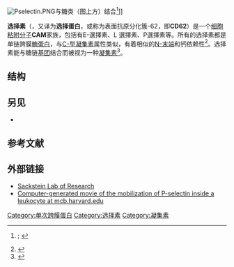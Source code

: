 [[Image:Pselectin.PNG|thumb]]与糖类（图上方）结合<ref name="Somers_2000">{{PDB|1G1R}}; {{cite journal | author = Somers WS, Tang J, Shaw GD, Camphausen RT | title = Insights into the molecular basis of leukocyte tethering and rolling revealed by structures of P- and E-selectin bound to SLe(X) and PSGL-1 | journal = Cell | volume = 103 | issue = 3 | pages = 467–79 |date=October 2000 | pmid = 11081633 | doi = 10.1016/S0092-8674(00)00138-0| url =  }}</ref>]]

'''选择素'''（{{lang-en|selectins}}，又译为'''选择蛋白'''，或称为表面抗原分化簇-62，即'''CD62'''）是一个[[细胞粘附分子|细胞粘附分子]]'''CAM'''家族，包括有E-選擇素、L 選擇素、P選擇素等。所有的选择素都是单链跨膜[[糖蛋白|糖蛋白]]，与[[C-型凝集素|C-型凝集素]]属性类似，有着相似的[[N-末端|N-末端]]和钙依赖性<ref name="robspath">{{cite book | title=Robbins Pathologic Basis of Disease| last=Cotran| coauthors=Kumar, Collins| publisher=W.B Saunders Company| location=Philadelphia| isbn=0-7216-7335-X | year=1998}}</ref>。选择素能与糖链[[官能团|基团]]结合而被视为一种[[凝集素|凝集素]]<ref name="isbn0-8153-4093-1">{{cite book | author = Parham, Peter | title = The immune system | url = https://archive.org/details/immunesystem00parh | edition = 2nd | publisher = Garland Science | location = New York | year = 2005 | pages = [https://archive.org/details/immunesystem00parh/page/244 244]–245 | quote = | isbn = 0-8153-4093-1 }}</ref>。

==结构==

== 另见 ==
* {{le|寿司结构域|Sushi domain}}

== 参考文献 ==
{{reflist|colwidth=35em}}

==外部链接==
* [http://sacksteinlab.bwh.harvard.edu/ Sackstein Lab of Research]
* [https://web.archive.org/web/20081215222914/http://multimedia.mcb.harvard.edu/ Computer-generated movie of the mobilization of P-selectin inside a leukocyte at mcb.harvard.edu]

{{凝集素}}
{{Cell adhesion molecules}}
{{Clusters of differentiation}}

[[Category:单次跨膜蛋白|Category:单次跨膜蛋白]]
[[Category:选择素|Category:选择素]]
[[Category:凝集素|Category:凝集素]]